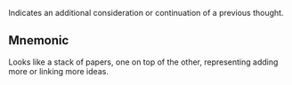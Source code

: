 Indicates an additional consideration or continuation of a previous thought.

## Mnemonic

Looks like a stack of papers, one on top of the other, representing adding more or linking more
ideas.

